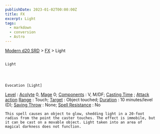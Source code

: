 ```yaml
---
publishDate: 2023-01-02T00:00:00Z
title: FX
excerpt: Light
tags:
  - markdown
  - conversion
  - Astro
---
```


[Modern d20 SRD](/#modernD20) > [FX](modern-d20-srd-fx-index) > Light

##

    Light




    Evocation [Light]

[Level](modern-d20-srd-fx-level)
:
[Acolyte](modern-d20-srd-classes-advanced-acolyte)
0,
[Mage](modern-d20-srd-classes-advanced-mage)
0;
[Components](modern-d20-srd-fx-components)
: V, M/DF;
[Casting Time](modern-d20-srd-fx-casting-time)
;
[Attack action](modern-d20-srd-combat-attack-actions)
[Range](modern-d20-srd-fx-range)
: Touch;
[Target](modern-d20-srd-fx-target)
: Object touched;
[Duration](modern-d20-srd-fx-duration)
: 10 minutes/level (D);
[Saving Throw](modern-d20-srd-basics-saving-throws)
: None;
[Spell Resistance](modern-d20-srd-special-abilities-spell-resistance)
: No

    This spell causes an object to glow, shedding light in a 20-foot radius from the point the caster touches. The effect is immobile, but it can be cast on a movable object. Light taken into an area of magical darkness does not function.

